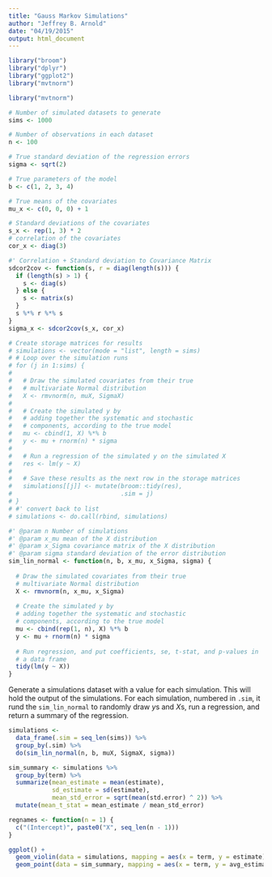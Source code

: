 ```yaml
---
title: "Gauss Markov Simulations"
author: "Jeffrey B. Arnold"
date: "04/19/2015"
output: html_document
---
```


```r
library("broom")
library("dplyr")
library("ggplot2")
library("mvtnorm")

```


```r
library("mvtnorm")

# Number of simulated datasets to generate
sims <- 1000

# Number of observations in each dataset
n <- 100

# True standard deviation of the regression errors
sigma <- sqrt(2)

# True parameters of the model
b <- c(1, 2, 3, 4)

# True means of the covariates
mu_x <- c(0, 0, 0) + 1

# Standard deviations of the covariates
s_x <- rep(1, 3) * 2
# correlation of the covariates
cor_x <- diag(3)
```

```r
#' Correlation + Standard deviation to Covariance Matrix
sdcor2cov <- function(s, r = diag(length(s))) {
  if (length(s) > 1) {
    s <- diag(s)
  } else {
    s <- matrix(s)
  }
  s %*% r %*% s
}
sigma_x <- sdcor2cov(s_x, cor_x)

# Create storage matrices for results
# simulations <- vector(mode = "list", length = sims)
# # Loop over the simulation runs
# for (j in 1:sims) {
# 
#   # Draw the simulated covariates from their true
#   # multivariate Normal distribution
#   X <- rmvnorm(n, muX, SigmaX)
# 
#   # Create the simulated y by
#   # adding together the systematic and stochastic
#   # components, according to the true model
#   mu <- cbind(1, X) %*% b
#   y <- mu + rnorm(n) * sigma
# 
#   # Run a regression of the simulated y on the simulated X
#   res <- lm(y ~ X)
# 
#   # Save these results as the next row in the storage matrices
#   simulations[[j]] <- mutate(broom::tidy(res),
#                              .sim = j)
# }
# #' convert back to list
# simulations <- do.call(rbind, simulations)

#' @param n Number of simulations
#' @param x_mu mean of the X distribution
#' @param x_Sigma covariance matrix of the X distribution
#' @param sigma standard deviation of the error distribution
sim_lin_normal <- function(n, b, x_mu, x_Sigma, sigma) {
  
  # Draw the simulated covariates from their true
  # multivariate Normal distribution
  X <- rmvnorm(n, x_mu, x_Sigma)
  
  # Create the simulated y by
  # adding together the systematic and stochastic
  # components, according to the true model
  mu <- cbind(rep(1, n), X) %*% b
  y <- mu + rnorm(n) * sigma
  
  # Run regression, and put coefficients, se, t-stat, and p-values in 
  # a data frame
  tidy(lm(y ~ X))
}
```

Generate a simulations dataset with a value for each simulation. This will hold the output of the simulations. For each simulation, numbered in `.sim`, it rund the `sim_lin_normal` to randomly draw $y$s and $X$s, run a regression, and return a summary of the regression.
```r
simulations <- 
  data_frame(.sim = seq_len(sims)) %>%
  group_by(.sim) %>% 
  do(sim_lin_normal(n, b, muX, SigmaX, sigma))
```


```r
sim_summary <- simulations %>%
  group_by(term) %>%
  summarize(mean_estimate = mean(estimate),
            sd_estimate = sd(estimate),
            mean_std_error = sqrt(mean(std.error) ^ 2)) %>%
  mutate(mean_t_stat = mean_estimate / mean_std_error)

regnames <- function(n = 1) {
  c("(Intercept)", paste0("X", seq_len(n - 1)))
}
```

```r
ggplot() +
  geom_violin(data = simulations, mapping = aes(x = term, y = estimate)) +
  geom_point(data = sim_summary, mapping = aes(x = term, y = avg_estimate))
```


